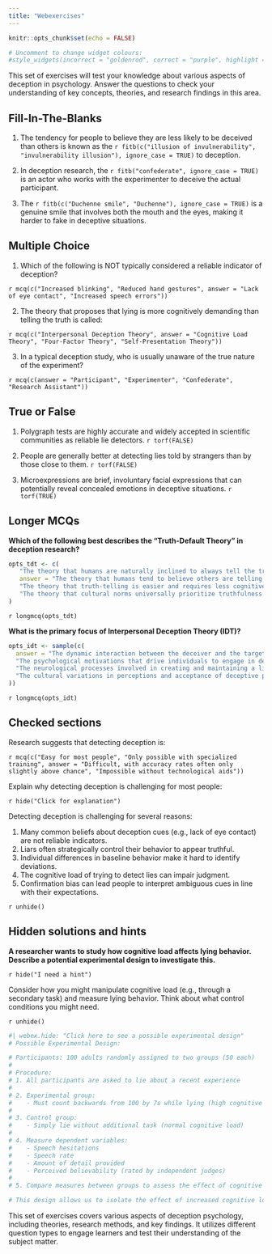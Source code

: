 ```yaml
---
title: "Webexercises"
---
```


```r
knitr::opts_chunk$set(echo = FALSE)

# Uncomment to change widget colours:
#style_widgets(incorrect = "goldenrod", correct = "purple", highlight = "firebrick")
```

This set of exercises will test your knowledge about various aspects of
deception in psychology. Answer the questions to check your
understanding of key concepts, theories, and research findings in this
area.

## Fill-In-The-Blanks

1.  The tendency for people to believe they are less likely to be
    deceived than others is known as the
    `r fitb(c("illusion of invulnerability", "invulnerability illusion"), ignore_case = TRUE)`
    to deception.

2.  In deception research, the
    `r fitb("confederate", ignore_case = TRUE)` is an actor who works
    with the experimenter to deceive the actual participant.

3.  The `r fitb(c("Duchenne smile", "Duchenne"), ignore_case = TRUE)` is
    a genuine smile that involves both the mouth and the eyes, making it
    harder to fake in deceptive situations.

## Multiple Choice

1.  Which of the following is NOT typically considered a reliable
    indicator of deception?

`r mcq(c("Increased blinking", "Reduced hand gestures", answer = "Lack of eye contact", "Increased speech errors"))`

2.  The theory that proposes that lying is more cognitively demanding
    than telling the truth is called:

`r mcq(c("Interpersonal Deception Theory", answer = "Cognitive Load Theory", "Four-Factor Theory", "Self-Presentation Theory"))`

3.  In a typical deception study, who is usually unaware of the true
    nature of the experiment?

`r mcq(c(answer = "Participant", "Experimenter", "Confederate", "Research Assistant"))`

## True or False

1.  Polygraph tests are highly accurate and widely accepted in
    scientific communities as reliable lie detectors. `r torf(FALSE)`

2.  People are generally better at detecting lies told by strangers than
    by those close to them. `r torf(FALSE)`

3.  Microexpressions are brief, involuntary facial expressions that can
    potentially reveal concealed emotions in deceptive situations.
    `r torf(TRUE)`

## Longer MCQs

**Which of the following best describes the "Truth-Default Theory" in
deception research?**

```r
opts_tdt <- c(
   "The theory that humans are naturally inclined to always tell the truth",
   answer = "The theory that humans tend to believe others are telling the truth unless given reason to think otherwise",
   "The theory that truth-telling is easier and requires less cognitive effort than lying",
   "The theory that cultural norms universally prioritize truthfulness over deception"
)
```

`r longmcq(opts_tdt)`

**What is the primary focus of Interpersonal Deception Theory (IDT)?**

```r
opts_idt <- sample(c(
  answer = "The dynamic interaction between the deceiver and the target of deception",
  "The psychological motivations that drive individuals to engage in deceptive behavior",
  "The neurological processes involved in creating and maintaining a lie",
  "The cultural variations in perceptions and acceptance of deceptive practices"
))
```

`r longmcq(opts_idt)`

## Checked sections

::: {.webex-check .webex-box}
Research suggests that detecting deception is:

`r mcq(c("Easy for most people", "Only possible with specialized training", answer = "Difficult, with accuracy rates often only slightly above chance", "Impossible without technological aids"))`

Explain why detecting deception is challenging for most people:

`r hide("Click for explanation")`

Detecting deception is challenging for several reasons:

1.  Many common beliefs about deception cues (e.g., lack of eye contact)
    are not reliable indicators.
2.  Liars often strategically control their behavior to appear truthful.
3.  Individual differences in baseline behavior make it hard to identify
    deviations.
4.  The cognitive load of trying to detect lies can impair judgment.
5.  Confirmation bias can lead people to interpret ambiguous cues in
    line with their expectations.

`r unhide()`
:::

## Hidden solutions and hints

**A researcher wants to study how cognitive load affects lying behavior.
Describe a potential experimental design to investigate this.**

`r hide("I need a hint")`

Consider how you might manipulate cognitive load (e.g., through a
secondary task) and measure lying behavior. Think about what control
conditions you might need.

`r unhide()`

```r
#| webex.hide: "Click here to see a possible experimental design"
# Possible Experimental Design:

# Participants: 100 adults randomly assigned to two groups (50 each)
# 
# Procedure:
# 1. All participants are asked to lie about a recent experience
# 
# 2. Experimental group: 
#    - Must count backwards from 100 by 7s while lying (high cognitive load)
# 
# 3. Control group:
#    - Simply lie without additional task (normal cognitive load)
# 
# 4. Measure dependent variables:
#    - Speech hesitations
#    - Speech rate
#    - Amount of detail provided
#    - Perceived believability (rated by independent judges)
# 
# 5. Compare measures between groups to assess the effect of cognitive load on lying behavior

# This design allows us to isolate the effect of increased cognitive load on various aspects of lying behavior.
```

This set of exercises covers various aspects of deception psychology,
including theories, research methods, and key findings. It utilizes
different question types to engage learners and test their understanding
of the subject matter. 
